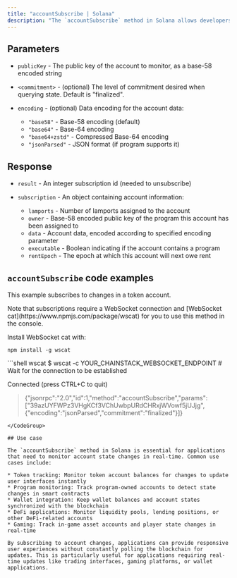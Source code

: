 ---
title: "accountSubscribe | Solana"
description: "The `accountSubscribe` method in Solana allows developers to receive real-time notifications about changes to a specific account on the Solana blockchain. This subscription-based method provides updates whenever the monitored account's data is modified."
---

## Parameters

* `publicKey` - The public key of the account to monitor, as a base-58 encoded string

* `<commitment>` - (optional) The level of commitment desired when querying state. Default is "finalized".

* `encoding` - (optional) Data encoding for the account data:

  * `"base58"` - Base-58 encoding (default)
  * `"base64"` - Base-64 encoding
  * `"base64+zstd"` - Compressed Base-64 encoding
  * `"jsonParsed"` - JSON format (if program supports it)

## Response

* `result` - An integer subscription id (needed to unsubscribe)

* `subscription` - An object containing account information:

  * `lamports` - Number of lamports assigned to the account
  * `owner` - Base-58 encoded public key of the program this account has been assigned to
  * `data` - Account data, encoded according to specified encoding parameter
  * `executable` - Boolean indicating if the account contains a program
  * `rentEpoch` - The epoch at which this account will next owe rent

## `accountSubscribe` code examples

This example subscribes to changes in a token account.

<Info>
  Note that subscriptions require a WebSocket connection and [WebSocket cat](https://www.npmjs.com/package/wscat) for you to use this method in the console.

  Install WebSocket cat with:

  `npm install -g wscat`
</Info>

<CodeGroup>
  ```shell wscat
  $ wscat -c YOUR_CHAINSTACK_WEBSOCKET_ENDPOINT
  # Wait for the connection to be established

  Connected (press CTRL+C to quit)

  > {"jsonrpc":"2.0","id":1,"method":"accountSubscribe","params":["39azUYFWPz3VHgKCf3VChUwbpURdCHRxjWVowf5jUJjg",{"encoding":"jsonParsed","commitment":"finalized"}]}
  ```
</CodeGroup>

## Use case

The `accountSubscribe` method in Solana is essential for applications that need to monitor account state changes in real-time. Common use cases include:

* Token tracking: Monitor token account balances for changes to update user interfaces instantly
* Program monitoring: Track program-owned accounts to detect state changes in smart contracts
* Wallet integration: Keep wallet balances and account states synchronized with the blockchain
* DeFi applications: Monitor liquidity pools, lending positions, or other DeFi-related accounts
* Gaming: Track in-game asset accounts and player state changes in real-time

By subscribing to account changes, applications can provide responsive user experiences without constantly polling the blockchain for updates. This is particularly useful for applications requiring real-time updates like trading interfaces, gaming platforms, or wallet applications.
